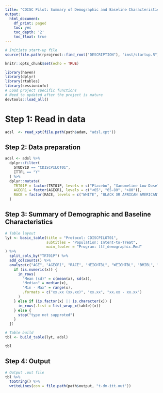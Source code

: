 ```yaml
---
title: "CDISC Pilot: Summary of Demographic and Baseline Characteristics"
output:
  html_document:
    df_print: paged
    toc: yes
    toc_depth: '2'
    toc_float: true
---
```


```r
# Initiate start-up file
source(file.path(rprojroot::find_root("DESCRIPTION"), "inst/startup.R"))
```

```r
knitr::opts_chunk$set(echo = TRUE)

library(haven) 
library(dplyr)
library(rtables)
library(sessioninfo)
# Load project specific functions
# Need to updated after the project is mature
devtools::load_all() 
```

# Step 1: Read in data

```r
adsl  <- read_xpt(file.path(path$adam, "adsl.xpt")) 
```

## Step 2: Data preparation
```r
adsl <- adsl %>%
  dplyr::filter(
    STUDYID == "CDISCPILOT01",
    ITTFL == "Y"
  ) %>%
  dplyr::mutate(
    TRT01P = factor(TRT01P, levels = c("Placebo", "Xanomeline Low Dose",  "Xanomeline High Dose")),
    AGEGR1 = factor(AGEGR1, levels = c("<65", "65-80", ">80")),
    RACE = factor(RACE, levels = c("WHITE", "BLACK OR AFRICAN AMERICAN", "AMERICAN INDIAN OR ALASKA NATIVE"))
  )
```

## Step 3: Summary of Demographic and Baseline Characteristics 
```r
# Table layout
lyt <- basic_table(title = "Protocol: CDISCPILOT01",
                   subtitles = "Population: Intent-to-Treat",
                   main_footer = "Program: tlf_demographic.Rmd" 
) %>%
  split_cols_by("TRT01P") %>%
  add_colcounts() %>%
  analyze(c("AGE", "AGEGR1", "RACE", "HEIGHTBL", "WEIGHTBL", "BMIBL", "MMSETOT"), function(x, ...) {
    if (is.numeric(x)) {
      in_rows(
        "Mean (sd)" = c(mean(x), sd(x)),
        "Median" = median(x),
        "Min - Max" = range(x),
        .formats = c("xx.xx (xx.xx)", "xx.xx", "xx.xx - xx.xx")
      )
    } else if (is.factor(x) || is.character(x)) {
      in_rows(.list = list_wrap_x(table)(x))
    } else {
      stop("type not supproted")
    }
  })

# Table build
tbl <- build_table(lyt, adsl)

tbl
```
 
## Step 4: Output

```r
# Output .out file 
tbl %>%
  toString() %>%
  writeLines(con = file.path(path$output, "t-dm-itt.out"))
```




